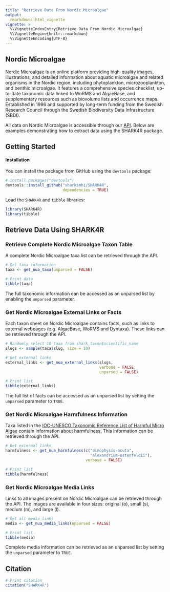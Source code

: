 ```yaml
---
title: "Retrieve Data From Nordic Microalgae"
output:
  rmarkdown::html_vignette
vignette: >
  %\VignetteIndexEntry{Retrieve Data From Nordic Microalgae}
  %\VignetteEngine{knitr::rmarkdown}
  %\VignetteEncoding{UTF-8}
---
```


## Nordic Microalgae

[Nordic Microalgae](https://nordicmicroalgae.org/) is an online platform providing high-quality images, illustrations, and detailed information about aquatic microalgae and related organisms in the Nordic region, including phytoplankton, microzooplankton, and benthic microalgae. It features a comprehensive species checklist, up-to-date taxonomic data linked to WoRMS and AlgaeBase, and supplementary resources such as biovolume lists and occurrence maps. Established in 1996 and supported by long-term funding from the Swedish Research Council through the Swedish Biodiversity Data Infrastructure (SBDI).

All data on Nordic Microalgae is accessible through our [API](https://nordicmicroalgae.org/api/). Below are examples demonstrating how to extract data using the SHARK4R package.

## Getting Started

#### Installation

You can install the package from GitHub using the `devtools` package:

```r
# install.packages("devtools")
devtools::install_github("sharksmhi/SHARK4R",
                         dependencies = TRUE)
```

Load the `SHARK4R` and `tibble` libraries:
```r
library(SHARK4R)
library(tibble)
```

## Retrieve Data Using SHARK4R

### Retrieve Complete Nordic Microalgae Taxon Table

A complete Nordic Microalgae taxa list can be retrieved through the API.

```r
# Get taxa information
taxa <- get_nua_taxa(unparsed = FALSE)

# Print data
tibble(taxa)
```

The full taxonomic information can be accessed as an unparsed list by enabling the `unparsed` parameter.

### Get Nordic Microalgae External Links or Facts

Each taxon sheet on Nordic Microalgae contains facts, such as links to external webpages (e.g. AlgaeBase, WoRMS and Dyntaxa). These links can be retrieved through the API.

```r
# Randomly select 10 taxa from shark_taxon$scientific_name
slugs <- sample(taxa$slug, size = 10)

# Get external links
external_links <- get_nua_external_links(slugs, 
                                         verbose = FALSE, 
                                         unparsed = FALSE)

# Print list
tibble(external_links)
```

The full list of facts can be accessed as an unparsed list by setting the `unparsed` parameter to `TRUE`.

### Get Nordic Microalgae Harmfulness Information

Taxa listed in the [IOC-UNESCO Taxonomic Reference List of Harmful Micro Algae](https://www.marinespecies.org/hab/) contain information about harmfulness. This information can be retrieved through the API.

```r
# Get external links
harmfulness <- get_nua_harmfulness(c("dinophysis-acuta", 
                                     "alexandrium-ostenfeldii"), 
                                   verbose = FALSE)

# Print list
tibble(harmfulness)
```

### Get Nordic Microalgae Media Links

Links to all images present on Nordic Microalgae can be retrieved through the API. The images are available in four sizes: original (o), small (s), medium (m), and large (l).

```r
# Get all media links
media <- get_nua_media_links(unparsed = FALSE)

# Print list
tibble(media)
```

Complete media information can be retrieved as an unparsed list by setting the `unparsed` parameter to `TRUE`.

## Citation

```r
# Print citation
citation("SHARK4R")
```
